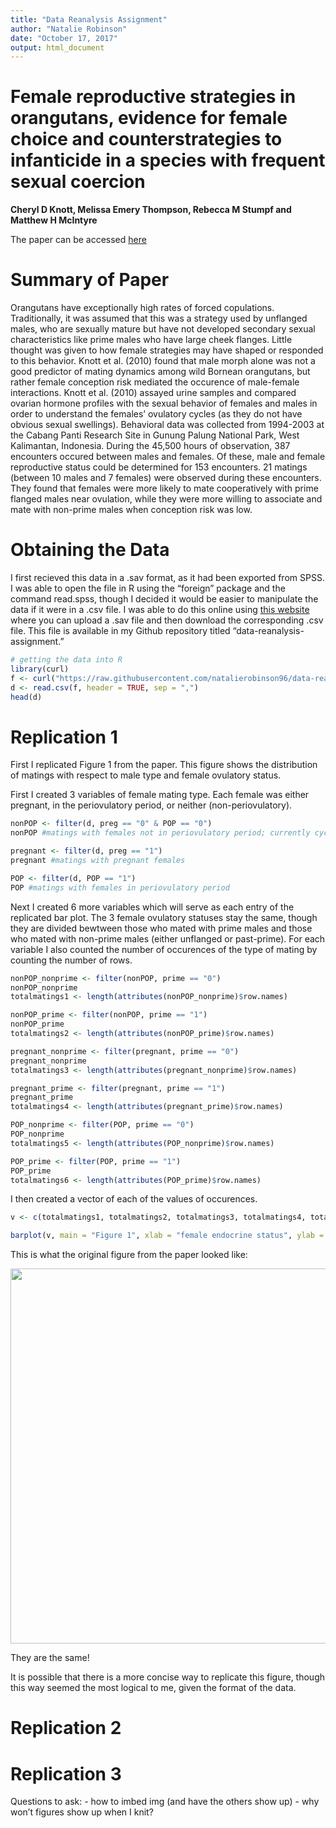```yaml
---
title: "Data Reanalysis Assignment"
author: "Natalie Robinson"
date: "October 17, 2017"
output: html_document
---
```

# Female reproductive strategies in orangutans, evidence for female choice and counterstrategies to infanticide in a species with frequent sexual coercion
**Cheryl D Knott, Melissa Emery Thompson, Rebecca M Stumpf and Matthew H McIntyre**

The paper can be accessed [here](https://github.com/natalierobinson96/data-reanalysis-assignment/blob/master/Knott%202010%20Proc%20B%20Orangutan%20Sexual%20Coercion%20copy.pdf)

# Summary of Paper

  Orangutans have exceptionally high rates of forced copulations. Traditionally, it was assumed that this was a strategy used by unflanged males, who are sexually mature but have not developed secondary sexual characteristics like prime males who have large cheek flanges. Little thought was given to how female strategies may have shaped or responded to this behavior. Knott et al. (2010) found that male morph alone was not a good predictor of mating dynamics among wild Bornean orangutans, but rather female conception risk mediated the occurence of male-female interactions. 
  Knott et al. (2010) assayed urine samples and compared ovarian hormone profiles with the sexual behavior of females and males in order to understand the females' ovulatory cycles (as they do not have obvious sexual swellings). Behavioral data was collected from 1994-2003 at the Cabang Panti Research Site in Gunung Palung National Park, West Kalimantan, Indonesia. During the 45,500 hours of observation, 387 encounters occured between males and females. Of these, male and female reproductive status could be determined for 153 encounters. 21 matings (between 10 males and 7 females) were observed during these encounters. They found that females were more likely to mate cooperatively with prime flanged males near ovulation, while they were more willing to associate and mate with non-prime males when conception risk was low. 

# Obtaining the Data
I first recieved this data in a .sav format, as it had been exported from SPSS. I was able to open the file in R using the "foreign" package and the command read.spss, though I decided it would be easier to manipulate the data if it were in a .csv file.
I was able to do this online using [this website](http://pspp.benpfaff.org/) where you can upload a .sav file and then download the corresponding .csv file. This file is available in my Github repository titled "data-reanalysis-assignment."

```r
# getting the data into R
library(curl)
f <- curl("https://raw.githubusercontent.com/natalierobinson96/data-reanalysis-assignment/master/matings%20with%20endocrine%20data.csv")
d <- read.csv(f, header = TRUE, sep = ",")
head(d)
```

# Replication 1
First I replicated Figure 1 from the paper. This figure shows the distribution of matings with respect to male type and female ovulatory status.

First I created 3 variables of female mating type. Each female was either pregnant, in the periovulatory period, or neither (non-periovulatory).

```r
nonPOP <- filter(d, preg == "0" & POP == "0")
nonPOP #matings with females not in periovulatory period; currently cycling
```
```r
pregnant <- filter(d, preg == "1")
pregnant #matings with pregnant females 
```
```r
POP <- filter(d, POP == "1")
POP #matings with females in periovulatory period
```

Next I created 6 more variables which will serve as each entry of the replicated bar plot. The 3 female ovulatory statuses stay the same, though they are divided bewtween those who mated with prime males and those who mated with non-prime males (either unflanged or past-prime).
For each variable I also counted the number of occurences of the type of mating by counting the number of rows.

```r
nonPOP_nonprime <- filter(nonPOP, prime == "0")
nonPOP_nonprime
totalmatings1 <- length(attributes(nonPOP_nonprime)$row.names)
```

```r
nonPOP_prime <- filter(nonPOP, prime == "1")
nonPOP_prime
totalmatings2 <- length(attributes(nonPOP_prime)$row.names)
```

```r
pregnant_nonprime <- filter(pregnant, prime == "0")
pregnant_nonprime
totalmatings3 <- length(attributes(pregnant_nonprime)$row.names)
```

```r
pregnant_prime <- filter(pregnant, prime == "1")
pregnant_prime
totalmatings4 <- length(attributes(pregnant_prime)$row.names)
```

```r
POP_nonprime <- filter(POP, prime == "0")
POP_nonprime
totalmatings5 <- length(attributes(POP_nonprime)$row.names)
```

```r
POP_prime <- filter(POP, prime == "1")
POP_prime
totalmatings6 <- length(attributes(POP_prime)$row.names)
```

I then created a vector of each of the values of occurences.
```r
v <- c(totalmatings1, totalmatings2, totalmatings3, totalmatings4, totalmatings5, totalmatings6)

barplot(v, main = "Figure 1", xlab = "female endocrine status", ylab = "mating events observed", names.arg = c("non-periovulatory","non-periovulatory","pregnant","pregnant", "periovulatory", "periovulatory"), col = "black", density = c(100, 0, 100, 0, 100, 0), space = c(1, 0, 1, 0, 1, 0))
```

This is what the original figure from the paper looked like:

<img src="img/Figure 1 pdf.pdf" width="600px"/>

They are the same!

It is possible that there is a more concise way to replicate this figure, though this way seemed the most logical to me, given the format of the data.

# Replication 2

# Replication 3


Questions to ask:
- how to imbed img (and have the others show up)
- why won't figures show up when I knit?